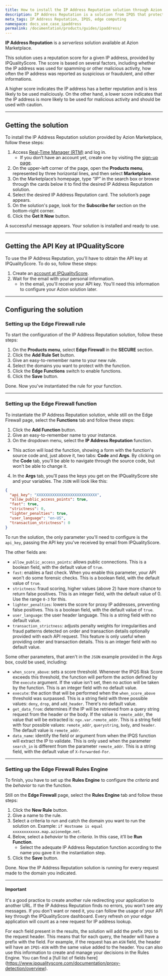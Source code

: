 ```yaml
---
title: How to install the IP Address Reputation solution through Azion Marketplace
description: IP Address Reputation is a solution from IPQS that protects your online assets against malicious IPs.
meta_tags: IP Address Reputation, IPQS, edge computing
namespace: docs_use_case_ipaddress
permalink: /documentation/products/guides/ipaddress/
---
```


**IP Address Reputation** is a *serverless* solution available at Azion Marketplace.

This solution uses a reputation score for a given IP address, provided by IPQualityScore. The score is based on several factors, including whether the IP address was used for spamming or other malicious activity, how often the IP address was reported as suspicious or fraudulent, and other informations.

A higher score indicates the IP address has a better reputation and is less likely to be used maliciously. On the other hand, a lower score indicates that the IP address is more likely to be used for malicious activity and should be used with caution.

---

## Getting the solution

To install the IP Address Reputation solution provided by Azion Marketplace, follow these steps:

1. Access [Real-Time Manager (RTM)](https://manager.azion.com) and log in.
    - If you don’t have an account yet, create one by visiting the [sign-up page](https://sso.azion.com/).
2. On the upper-left corner of the page, open the **Products menu**, represented by three horizontal lines, and then select **Marketplace**.
3. On the Marketplace’s homepage, type *“IP”* in the search box or browse through the cards below it to find the desired IP Address Reputation solution.
4. Select the desired IP Address Reputation card. The solution’s page appears.
5. On the solution's page, look for the **Subscribe for** section on the bottom-right corner.
6. Click the **Get It Now** button.

A successful message appears. Your solution is installed and ready to use.

---

## Getting the API Key at IPQualityScore

To use the IP Address Reputation, you'll have to obtain the API key at IPQualityScore. To do so, follow these steps:

1. Create an [account at IPQualityScore](https://www.ipqualityscore.com/create-account).
2. Wait for the email with your personal information.
    - In the email, you'll receive your API key. You'll need this information to configure your Azion solution later.

---

## Configuring the solution

### Setting up the Edge Firewall rule

To start the configuration of the IP Address Reputation solution, follow these steps:

1. On the **Products menu**, select **Edge Firewall** in the **SECURE** section.
2. Click the **Add Rule Set** button.
3. Give an easy-to-remember name to your new rule.
3. Select the domains you want to protect with the function.
4. Click the **Edge Functions** switch to enable functions.
5. Click the **Save** button.

Done. Now you've instantiated the rule for your function.

---

### Setting up the Edge Firewall function

To instantiate the IP Address Reputation solution, while still on the Edge Firewall page, select the **Functions** tab and follow these steps:

1. Click the **Add Function** button.
2. Give an easy-to-remember name to your instance.
3. On the dropdown menu, select the **IP Address Reputation** function.
- This action will load the function, showing a form with the function's source code and, just above it, two tabs: **Code** and **Args**. By clicking on the **Code** tab, you'll be able to navigate through the source code, but won't be able to change it.
4. In the **Args** tab, you'll pass the keys you get on the IPQualityScore site and your variables. The `JSON` will look like this:

```json
{
  "api_key": "XXXXXXXXXXXXXXXXXXXXXXXXXXX",
  "allow_public_access_points": true,
  "fast": true,
  "strictness": 0,
  "lighter_penalties": true,
  "user_language": "en-US",
  "transaction_strictness": 0
}
```

To run the solution, the only parameter you'll need to configure is the `api_key`, passing the API key you've received by email from IPQualityScore.

The other fields are:

- `allow_public_access_points`: allows public connections. This is a boolean field, with the default value of `true`.
- `fast`: enables a fast check. When you enable this parameter, your API won't do some forensic checks. This is a boolean field, with the default value of `true`.
- `strictness`: fraud scoring, higher values (above 2) have more chance to return false positives. This is an integer field, with the default value of 0. Use the range `0-3` for this.
- `lighter_penalties`: lowers the score for proxy IP addresses, preventing false positives. This is a boolean field, with the default value of `true`.
- `user_language`: the user header language. This is a string field with no default value.
- `transaction_strictness`: adjusts penalty weights for irregularities and fraud patterns detected on order and transaction details optionally provided with each API request. This feature is only useful when providing order and transaction details. This is an integer field with no default value.

Some other parameters, that aren't in the `JSON` example provided in the Args box, could be used, including:

- `when_score_above`: sets a score threshold. Whenever the IPQS Risk Score exceeds this threshold, the function will perform the action defined by the `execute` argument. If the value isn't set, then no action will be taken by the function. This is an integer field with no default value.
- `execute`: the action that will be performed when the `when_score_above` threshold was surpassed. This is a string field with three possible values: `deny`, `drop`, and `add_header`. There's no default value.
- `get_data_from`: determines if the IP will be retrieved from a query string request from the header or the body. If the value is `remote_addr`, the value that will be extracted is: `ngx.var.remote_addr`. This is a string field with four possible values: `remote_addr`, `querystring`, `body`, and `header`. The default value is `remote_addr`.
- `data_name`: identify the field or argument from when the IPQS function will extract the IP to validate. This is only used when the parameter `search_in` is different from the parameter `remote_addr`. This is a string field, with the default value of `X-Forwarded-For`.

---

### Setting up the Edge Firewall Rules Engine

To finish, you have to set up the **Rules Engine** to configure the *criteria* and the *behavior* to run the function.

Still on the **Edge Firewall** page, select the **Rules Engine** tab and follow these steps:

1. Click the **New Rule** button.
2. Give a name to the rule.
3. Select a criteria to run and catch the domain you want to run the solution on. Example: `if Hostname is equal xxxxxxxxxxxx.map.azionedge.net`.
4. Below, select a *behavior* to the *criteria*. In this case, it’ll be **Run Function**. 
    - Select the adequate IP Address Reputation function according to the name you gave it in the instantiation step.
5. Click the **Save** button.

Done. Now the IP Address Reputation solution is running for every request made to the domain you indicated.

---

#### Important

It's a good practice to create another rule redirecting your application to another URL. If the IP Address Reputation finds no errors, you won't see any messages. If you don't want or need it, you can follow the usage of your API key through the IPQualityScore dashboard. Every refresh on your edge application will count as a new request for IP address lookup. 

For each field present in the results, the solution will add the prefix `IPQS` to the request header. This means that for each query, the header will have a prefix with the field. For example, if the request has an `ASN` field, the header will have an `IPQS-ASN` with the same value added to the header. You can also use this information to create and manage your decisions in the Rules Engine. You can find a [full list of fields here] (https://www.ipqualityscore.com/documentation/proxy-detection/overview).
